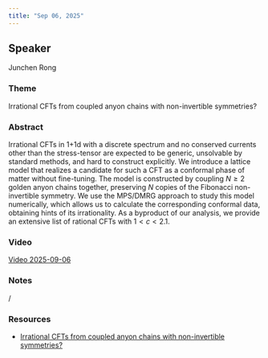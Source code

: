 ```yaml
---
title: "Sep 06, 2025"
---
```


## Speaker
Junchen Rong

### Theme
Irrational CFTs from coupled anyon chains with non-invertible symmetries?

### Abstract
Irrational CFTs in 1+1d with a discrete spectrum and no conserved currents other than the stress-tensor are expected to be generic, unsolvable by standard methods, and hard to construct explicitly. We introduce a lattice model that realizes a candidate for such a CFT as a conformal phase of matter without fine-tuning. The model is constructed by coupling $N\geq2$ golden anyon chains together, preserving $N$ copies of the Fibonacci non-invertible symmetry. We use the MPS/DMRG approach to study this model numerically, which allows us to calculate the corresponding conformal data, obtaining hints of its irrationality. As a byproduct of our analysis, we provide an extensive list of rational CFTs with $1<c<2.1$.

### Video  
[Video 2025-09-06](https://drive.google.com/file/d/1Qa2z7tGV9Kby9yvJeHSwZKXaX59B259y/view?usp=sharing)

### Notes  
/

### Resources  
- [Irrational CFTs from coupled anyon chains with non-invertible symmetries?](https://drive.google.com/file/d/1nelHcHDH-9HPpmSXrjTYvJfAZc9UFea9/view?usp=sharing)